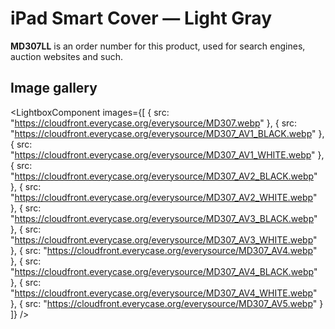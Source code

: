 
# iPad Smart Cover — Light Gray

<Callout type='info' emoji='👉🏻'>**MD307LL** is an order number for this product, used for search engines, auction websites and such.</Callout>

## Image gallery

<LightboxComponent
    images={[
      {
        src: "https://cloudfront.everycase.org/everysource/MD307.webp"
      },
      {
        src: "https://cloudfront.everycase.org/everysource/MD307_AV1_BLACK.webp"
      },
      {
        src: "https://cloudfront.everycase.org/everysource/MD307_AV1_WHITE.webp"
      },
      {
        src: "https://cloudfront.everycase.org/everysource/MD307_AV2_BLACK.webp"
      },
      {
        src: "https://cloudfront.everycase.org/everysource/MD307_AV2_WHITE.webp"
      },
      {
        src: "https://cloudfront.everycase.org/everysource/MD307_AV3_BLACK.webp"
      },
      {
        src: "https://cloudfront.everycase.org/everysource/MD307_AV3_WHITE.webp"
      },
      {
        src: "https://cloudfront.everycase.org/everysource/MD307_AV4.webp"
      },
      {
        src: "https://cloudfront.everycase.org/everysource/MD307_AV4_BLACK.webp"
      },
      {
        src: "https://cloudfront.everycase.org/everysource/MD307_AV4_WHITE.webp"
      },
      {
        src: "https://cloudfront.everycase.org/everysource/MD307_AV5.webp"
      }
    ]}
  />
